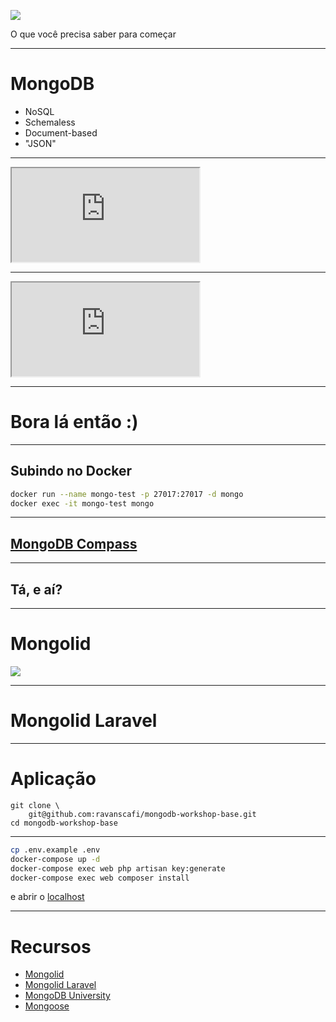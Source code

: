 
<Head>
	<title>MongoDB Workshop</title>
</Head>

![](mongodb.png)

O que você precisa saber para começar

---

# MongoDB

- NoSQL
- Schemaless
- Document-based
- "JSON"

---

<iframe src="https://db-engines.com/en/ranking" style={{width: '98vw', height: '98vh'}}>
</iframe>

---

<iframe src="https://techblog.leroymerlin.com.br/2017-08-08-devo-usar-nosql-e-mongodb/" style={{width: '98vw', height: '98vh'}}>
</iframe>

---

# Bora lá então :)

---

## Subindo no Docker

```bash
docker run --name mongo-test -p 27017:27017 -d mongo
docker exec -it mongo-test mongo
```

---

## [MongoDB Compass](https://www.mongodb.com/download-center/compass)

---

## Tá, e aí?

---

# Mongolid

![](https://user-images.githubusercontent.com/1991286/28967747-fe5c258a-78f2-11e7-91c7-8850ffb32004.png)

---

# Mongolid Laravel

---

# Aplicação

```
git clone \
    git@github.com:ravanscafi/mongodb-workshop-base.git
cd mongodb-workshop-base
```

---

```bash
cp .env.example .env
docker-compose up -d
docker-compose exec web php artisan key:generate
docker-compose exec web composer install
```

e abrir o [localhost](http://localhost)

---

# Recursos

- [Mongolid](https://github.com/leroy-merlin-br/mongolid/)
- [Mongolid Laravel](https://github.com/leroy-merlin-br/mongolid-laravel/)
- [MongoDB University](https://university.mongodb.com/)
- [Mongoose](https://mongoosejs.com/)
